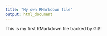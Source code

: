 ```yaml
---
title: "My own RMarkdown file"
output: html_document
---
```


This is my first RMarkdown file tracked by Git!!





